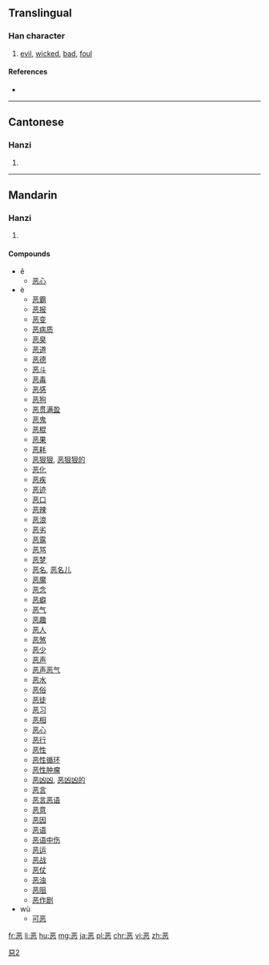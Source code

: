 {{also|惡|悪}}
==Translingual==

===Han character===
{{Han char|rn=61|rad=心|as=06|sn=10|four=|canj=一金心 (MCP)}}

# [[evil]], [[wicked]], [[bad]], [[foul]]

====References====
* {{Han ref|kx=0386.161|hdz=42290.030|uh=6076|ud=24694}}

[[Category:CJKV characters simplified differently in Japan and China|惡2]]

----

==Cantonese==

===Hanzi===
{{yue-hanzi|jyut=|y=ok3, ngok3, wu1, wu3|tra=惡}}

# {{defn|lang=yue|sort=心06}}

----

==Mandarin==

===Hanzi===
{{cmn-hanzi|tra=惡|pin=[[ě]] ([[e3]]), [[è]] ([[e4]]), [[wū]] ([[wu1]]), [[wù]] ([[wu4]])|wg=o<sup>4</sup>}}

# {{defn|lang=cmn|sort=心06}}

====Compounds====
* ě
** [[恶心]]
* è
** [[恶霸]]
** [[恶报]]
** [[恶变]]
** [[恶病质]]
** [[恶臭]]
** [[恶道]]
** [[恶德]]
** [[恶斗]]
** [[恶毒]]
** [[恶感]]
** [[恶狗]]
** [[恶贯满盈]]
** [[恶鬼]]
** [[恶棍]]
** [[恶果]]
** [[恶耗]]
** [[恶狠狠]], [[恶狠狠的]]
** [[恶化]]
** [[恶疾]]
** [[恶迹]]
** [[恶口]]
** [[恶辣]]
** [[恶浪]]
** [[恶劣]]
** [[恶露]]
** [[恶骂]]
** [[恶梦]]
** [[恶名]], [[恶名儿]]
** [[恶魔]]
** [[恶念]]
** [[恶癖]]
** [[恶气]]
** [[恶趣]]
** [[恶人]]
** [[恶煞]]
** [[恶少]]
** [[恶声]]
** [[恶声恶气]]
** [[恶水]]
** [[恶俗]]
** [[恶徒]]
** [[恶习]]
** [[恶相]]
** [[恶心]]
** [[恶行]]
** [[恶性]]
** [[恶性循环]]
** [[恶性肿瘤]]
** [[恶凶凶]], [[恶凶凶的]]
** [[恶言]]
** [[恶言恶语]]
** [[恶意]]
** [[恶因]]
** [[恶语]]
** [[恶语中伤]]
** [[恶运]]
** [[恶战]]
** [[恶仗]]
** [[恶浊]]
** [[恶阻]]
** [[恶作剧]]
* wù
** [[可恶]]

[[fr:恶]]
[[li:恶]]
[[hu:恶]]
[[mg:恶]]
[[ja:恶]]
[[pl:恶]]
[[chr:恶]]
[[vi:恶]]
[[zh:恶]]